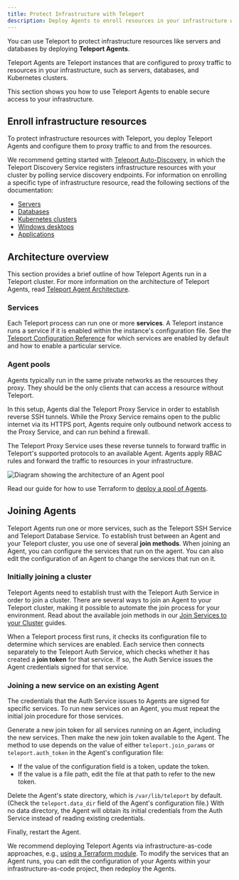 ```yaml
---
title: Protect Infrastructure with Teleport
description: Deploy Agents to enroll resources in your infrastructure with Teleport. You can run multiple Teleport services per Agent.
---
```


You can use Teleport to protect infrastructure resources like servers and
databases by deploying **Teleport Agents**. 

Teleport Agents are Teleport instances that are configured to proxy traffic to
resources in your infrastructure, such as servers, databases, and Kubernetes
clusters. 

This section shows you how to use Teleport Agents to enable secure access to
your infrastructure.

## Enroll infrastructure resources

To protect infrastructure resources with Teleport, you deploy Teleport Agents
and configure them to proxy traffic to and from the resources.

We recommend getting started with [Teleport
Auto-Discovery](../auto-discovery/auto-discovery.mdx), in which the Teleport
Discovery Service registers infrastructure resources with your cluster by
polling service discovery endpoints. For information on enrolling a specific
type of infrastructure resource, read the following sections of the
documentation:

- [Servers](../server-access/introduction.mdx)
- [Databases](../database-access/database-access.mdx)
- [Kubernetes clusters](../kubernetes-access/introduction.mdx)
- [Windows desktops](../desktop-access/introduction.mdx)
- [Applications](../application-access/introduction.mdx)

## Architecture overview

This section provides a brief outline of how Teleport Agents run in a Teleport
cluster. For more information on the architecture of Teleport Agents, read
[Teleport Agent Architecture](../../architecture/agents.mdx).

### Services

Each Teleport process can run one or more **services**. A Teleport instance runs
a service if it is enabled within the instance's configuration file. See the
[Teleport Configuration
Reference](../../reference/config.mdx#enabling-teleport-services) for which
services are enabled by default and how to enable a particular service.

### Agent pools

Agents typically run in the same private networks as the resources they proxy.
They should be the only clients that can access a resource without Teleport.

In this setup, Agents dial the Teleport Proxy Service in order to establish
reverse SSH tunnels. While the Proxy Service remains open to the public internet
via its HTTPS port, Agents require only outbound network access to the Proxy
Service, and can run behind a firewall.

The Teleport Proxy Service uses these reverse tunnels to forward traffic in
Teleport's supported protocols to an available Agent. Agents apply RBAC
rules and forward the traffic to resources in your infrastructure.

![Diagram showing the architecture of an Agent pool](../../../img/agent-pool-diagram.png)

Read our guide for how to use Terraform to [deploy a pool of
Agents](deploy-agents-terraform.mdx). 

## Joining Agents

Teleport Agents run one or more services, such as the Teleport SSH Service and
Teleport Database Service. To establish trust between an Agent and your Teleport
cluster, you use one of several **join methods**. When joining an Agent, you can
configure the services that run on the agent. You can also edit the
configuration of an Agent to change the services that run on it.

### Initially joining a cluster

Teleport Agents need to establish trust with the Teleport Auth Service in order
to join a cluster. There are several ways to join an Agent to your Teleport
cluster, making it possible to automate the join process for your environment.
Read about the available join methods in our [Join Services to your
Cluster](./join-services-to-your-cluster.mdx) guides.

When a Teleport process first runs, it checks its configuration file to
determine which services are enabled. Each service then connects separately to
the Teleport Auth Service, which checks whether it has created a **join token**
for that service. If so, the Auth Service issues the Agent credentials signed
for that service. 

### Joining a new service on an existing Agent

The credentials that the Auth Service issues to Agents are signed for specific
services. To run new services on an Agent, you must repeat the initial join
procedure for those services.

Generate a new join token for all services running on an Agent, including the
new services. Then make the new join token available to the Agent. The method to
use depends on the value of either `teleport.join_params` or
`teleport.auth_token` in the Agent's configuration file:

- If the value of the configuration field is a token, update the token.
- If the value is a file path, edit the file at that path to refer to the new
  token.

Delete the Agent's state directory, which is `/var/lib/teleport` by default.
(Check the `teleport.data_dir` field of the Agent's configuration file.) With no
data directory, the Agent will obtain its initial credentials from the Auth
Service instead of reading existing credentials.

Finally, restart the Agent.

We recommend deploying Teleport Agents via infrastructure-as-code approaches,
e.g., [using a Terraform module](./deploy-agents-terraform.mdx). To modify the
services that an Agent runs, you can edit the configuration of your Agents
within your infrastructure-as-code project, then redeploy the Agents.

